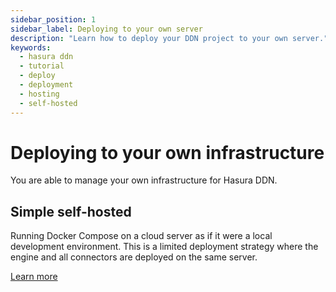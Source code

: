 ```yaml
---
sidebar_position: 1
sidebar_label: Deploying to your own server
description: "Learn how to deploy your DDN project to your own server."
keywords:
  - hasura ddn
  - tutorial
  - deploy
  - deployment
  - hosting
  - self-hosted
---
```


# Deploying to your own infrastructure

You are able to manage your own infrastructure for Hasura DDN.

## Simple self-hosted

Running Docker Compose on a cloud server as if it were a local development environment. This is a limited deployment
strategy where the engine and all connectors are deployed on the same server.

[Learn more](/deployment/self-hosted/docker-compose-simple.mdx)
